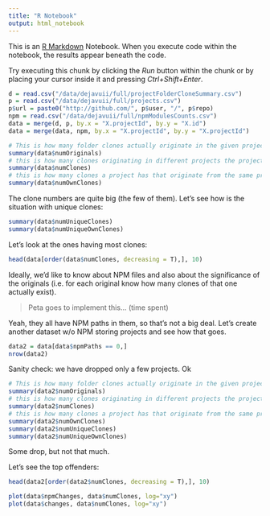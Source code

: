 ```yaml
---
title: "R Notebook"
output: html_notebook
---
```


This is an [R Markdown](http://rmarkdown.rstudio.com) Notebook. When you execute code within the notebook, the results appear beneath the code. 

Try executing this chunk by clicking the *Run* button within the chunk or by placing your cursor inside it and pressing *Ctrl+Shift+Enter*. 

```r
d = read.csv("/data/dejavuii/full/projectFolderCloneSummary.csv")
p = read.csv("/data/dejavuii/full/projects.csv")
p$url = paste0("http://github.com/", p$user, "/", p$repo)
npm = read.csv("/data/dejavuii/full/npmModulesCounts.csv")
data = merge(d, p, by.x = "X.projectId", by.y = "X.id")
data = merge(data, npm, by.x = "X.projectId", by.y = "X.projectId")
```

```r
# This is how many folder clones actually originate in the given project
summary(data$numOriginals)
# this is how many clones originating in different projects the project has - not necessarily unique ones
summary(data$numClones)
# this is how many clones a project has that originate from the same project - again not necessary unique
summary(data$numOwnClones)
```

The clone numbers are quite big (the few of them). Let's see how is the situation with unique clones:

```r
summary(data$numUniqueClones)
summary(data$numUniqueOwnClones)
```

Let's look at the ones having most clones: 


```r
head(data[order(data$numClones, decreasing = T),], 10)
```

Ideally, we'd like to know about NPM files and also about the significance of the originals (i.e. for each original know how many clones of that one actually exist). 

> Peta goes to implement this... (time spent) 

Yeah, they all have NPM paths in them, so that's not a big deal. Let's create another dataset w/o NPM storing projects and see how that goes. 

```r
data2 = data[data$npmPaths == 0,]
nrow(data2)
```

Sanity check: we have dropped only a few projects. Ok

```r
# This is how many folder clones actually originate in the given project
summary(data2$numOriginals)
# this is how many clones originating in different projects the project has - not necessarily unique ones
summary(data2$numClones)
# this is how many clones a project has that originate from the same project - again not necessary unique
summary(data2$numOwnClones)
summary(data2$numUniqueClones)
summary(data2$numUniqueOwnClones)

```

Some drop, but not that much. 

Let's see the top offenders:

```r
head(data2[order(data2$numClones, decreasing = T),], 10)
```

```r
plot(data$npmChanges, data$numClones, log="xy")
plot(data$changes, data$numClones, log="xy")
```






